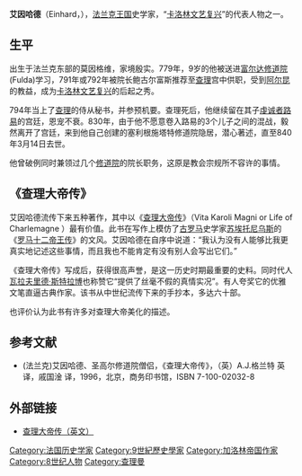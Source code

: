 '''艾因哈德'''（Einhard，{{Bd|770年||840年|3月|14日|}}），[[法兰克王国|法兰克王国]]史学家，“[[卡洛林文艺复兴|卡洛林文艺复兴]]”的代表人物之一。

== 生平 ==
出生于法兰克东部的莫因格维，家境殷实。779年，9岁的他被送进[[富尔达修道院|富尔达修道院]](Fulda)学习，791年或792年被院长鲍古尔富斯推荐至[[查理大帝|查理]]宫中供职，受到[[阿尔昆|阿尔昆]]的教益，成为[[卡洛林文艺复兴|卡洛林文艺复兴]]的后起之秀。

794年当上了[[查理大帝|查理]]的侍从秘书，并参预机要。查理死后，他继续留在其子[[虔诚者路易|虔诚者路易]]的宫廷，恩宠不衰。830年，由于他不愿意卷入路易的3个儿子之间的混战，毅然离开了宫廷，来到他自己创建的塞利根施塔特修道院隐居，潜心著述，直至840年3月14日去世。 

他曾破例同时兼领过几个[[修道院|修道院]]的院长职务，这原是教会宗规所不容许的事情。

== 《查理大帝传》 ==

艾因哈德流传下来五种著作，其中以《[[查理大帝传|查理大帝传]]》（Vita Karoli Magni or Life of Charlemagne ）最有价值。此书在写作上模仿了[[古罗马|古罗马]]史学家[[苏埃托尼乌斯|苏埃托尼乌斯]]的《[[罗马十二帝王传|罗马十二帝王传]]》的文风。艾因哈德在自序中说道：“我认为没有人能够比我更真实地记述这些事情，而且我也不能肯定有没有别人会写出它们。”

《查理大帝传》写成后，获得很高声誉，是这一历史时期最重要的史料。同时代人[[瓦拉夫里德·斯特拉博|瓦拉夫里德·斯特拉博]]也称赞它“提供了丝毫不假的真情实况”。有人夸奖它的优雅文笔直逼古典作家。该书从中世纪流传下来的手抄本，多达六十部。

也评价认为此书有许多对查理大帝美化的描述。

== 参考文献 ==
* (法兰克)艾因哈德、圣高尔修道院僧侣，《查理大帝传》，（英）A.J.格兰特 英译，戚国淦 译，1996，北京，商务印书馆，ISBN 7-100-02032-8

== 外部链接 ==
* [http://www.fordham.edu/halsall/basis/einhard.html 查理大帝传（英文）]

{{Authority control}}
{{DEFAULTSORT:einhard}}
[[Category:法国历史学家|Category:法国历史学家]]
[[Category:9世紀歷史學家|Category:9世紀歷史學家]]
[[Category:加洛林帝国作家|Category:加洛林帝国作家]]
[[Category:8世纪人物|Category:8世纪人物]]
[[Category:查理曼|Category:查理曼]]